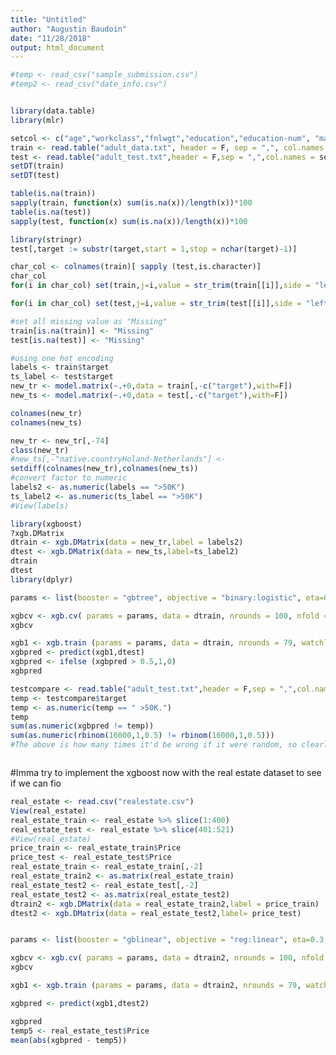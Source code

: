 ```yaml
---
title: "Untitled"
author: "Augustin Baudoin"
date: "11/28/2018"
output: html_document
---
```


```r
#temp <- read_csv("sample_submission.csv")
#temp2 <- read_csv("date_info.csv")


library(data.table)
library(mlr)

setcol <- c("age","workclass","fnlwgt","education","education-num", "marital-status","occupation", "relationship","race","sex","capital-gain","capital-loss","hours-per-week","native-country","target")
train <- read.table("adult_data.txt", header = F, sep = ",", col.names = setcol, na.strings = c(" ?"), stringsAsFactors = F)
test <- read.table("adult_test.txt",header = F,sep = ",",col.names = setcol,skip = 1, na.strings = c(" ?"),stringsAsFactors = F)
setDT(train)
setDT(test)

table(is.na(train))
sapply(train, function(x) sum(is.na(x))/length(x))*100
table(is.na(test))
sapply(test, function(x) sum(is.na(x))/length(x))*100

library(stringr)
test[,target := substr(target,start = 1,stop = nchar(target)-1)]

char_col <- colnames(train)[ sapply (test,is.character)]
char_col
for(i in char_col) set(train,j=i,value = str_trim(train[[i]],side = "left"))

for(i in char_col) set(test,j=i,value = str_trim(test[[i]],side = "left"))

#set all missing value as "Missing" 
train[is.na(train)] <- "Missing" 
test[is.na(test)] <- "Missing"

#using one hot encoding 
labels <- train$target 
ts_label <- test$target
new_tr <- model.matrix(~.+0,data = train[,-c("target"),with=F]) 
new_ts <- model.matrix(~.+0,data = test[,-c("target"),with=F])

colnames(new_tr)
colnames(new_ts)

new_tr <- new_tr[,-74]
class(new_tr)
#new_ts[,-"native.countryHoland-Netherlands"] <- 
setdiff(colnames(new_tr),colnames(new_ts))
#convert factor to numeric 
labels2 <- as.numeric(labels == ">50K")
ts_label2 <- as.numeric(ts_label == ">50K")
#View(labels)

library(xgboost)
?xgb.DMatrix
dtrain <- xgb.DMatrix(data = new_tr,label = labels2) 
dtest <- xgb.DMatrix(data = new_ts,label=ts_label2)
dtrain
dtest
library(dplyr)

params <- list(booster = "gbtree", objective = "binary:logistic", eta=0.3, gamma=0, max_depth=6, min_child_weight=1, subsample=1, colsample_bytree=1)

xgbcv <- xgb.cv( params = params, data = dtrain, nrounds = 100, nfold = 5, showsd = T, stratified = T, print.every.n = 10, early.stop.round = 20, maximize = F)
xgbcv

xgb1 <- xgb.train (params = params, data = dtrain, nrounds = 79, watchlist = list(val=dtest,train=dtrain), print.every.n = 10, early.stop.round = 10, maximize = F , eval_metric = "error")
xgbpred <- predict(xgb1,dtest)
xgbpred <- ifelse (xgbpred > 0.5,1,0)
xgbpred

testcompare <- read.table("adult_test.txt",header = F,sep = ",",col.names = setcol,skip = 1, na.strings = c(" ?"),stringsAsFactors = F)
temp <- testcompare$target
temp <- as.numeric(temp == " >50K.")
temp
sum(as.numeric(xgbpred != temp))
sum(as.numeric(rbinom(16000,1,0.5) != rbinom(16000,1,0.5)))
#The above is how many times it'd be wrong if it were random, so clearly we are ok, altho we only predict correctly in 1-2063/16000 = 87% that's quite good 



```
#Imma try to implement the xgboost now with the real estate dataset to see if we can fio







```r
real_estate <- read.csv("realestate.csv")
View(real_estate)
real_estate_train <- real_estate %>% slice(1:400) 
real_estate_test <- real_estate %>% slice(401:521)
#View(real_estate)
price_train <- real_estate_train$Price
price_test <- real_estate_test$Price
real_estate_train <- real_estate_train[,-2]
real_estate_train2 <- as.matrix(real_estate_train)
real_estate_test2 <- real_estate_test[,-2]
real_estate_test2 <- as.matrix(real_estate_test2)
dtrain2 <- xgb.DMatrix(data = real_estate_train2,label = price_train)
dtest2 <- xgb.DMatrix(data = real_estate_test2,label= price_test)


params <- list(booster = "gblinear", objective = "reg:linear", eta=0.3, gamma=0, max_depth=6, min_child_weight=1, subsample=1, colsample_bytree=1)

xgbcv <- xgb.cv( params = params, data = dtrain2, nrounds = 100, nfold = 5, showsd = T, stratified = T, print.every.n = 10, early.stop.round = 20, maximize = F)
xgbcv

xgb1 <- xgb.train (params = params, data = dtrain2, nrounds = 79, watchlist = list(val=dtest2,train=dtrain2), print.every.n = 10, early.stop.round = 10, maximize = F , eval_metric = "error")

xgbpred <- predict(xgb1,dtest2)

xgbpred
temp5 <- real_estate_test$Price
mean(abs(xgbpred - temp5))
```

